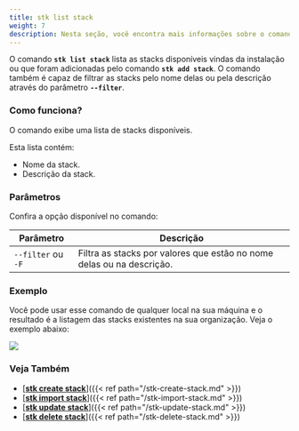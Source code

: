 ```yaml
---
title: stk list stack
weight: 7
description: Nesta seção, você encontra mais informações sobre o comando 'stk list stack'.
---
```


O comando **`stk list stack`** lista as stacks disponíveis vindas da instalação ou que foram adicionadas pelo comando **`stk add stack`**. O comando também é capaz de filtrar as stacks pelo nome delas ou pela descrição através do parâmetro **`--filter`**.

### **Como funciona?**
O comando exibe uma lista de stacks disponíveis.

Esta lista contém:
- Nome da stack.
- Descrição da stack.

### **Parâmetros**
Confira a opção disponível no comando:


| Parâmetro | Descrição |
| ----------- | ----------- |
| `--filter` ou `-F` | Filtra as stacks por valores que estão no nome delas ou na descrição. |

### **Exemplo**
Você pode usar esse comando de qualquer local na sua máquina e o resultado é a listagem das stacks existentes na sua organização. Veja o exemplo abaixo:

![](/v3.0.0/gifs/list-stack.gif)


### **Veja Também**
- [<ins>**stk create stack**</ins>]({{< ref path="/stk-create-stack.md" >}})
- [<ins>**stk import stack**</ins>]({{< ref path="/stk-import-stack.md" >}})
- [<ins>**stk update stack**</ins>]({{< ref path="/stk-update-stack.md" >}})
- [<ins>**stk delete stack**</ins>]({{< ref path="/stk-delete-stack.md" >}})